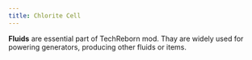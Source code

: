 ```yaml
---
title: Chlorite Cell
---
```


<ItemImage file="chlorite_cell" alt="Chlorite Cell" size="200" />


**Fluids** are essential part of TechReborn mod. Thay are widely used for powering generators, producing other fluids or items.
